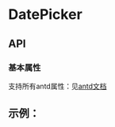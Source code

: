
<Meta title="设计文档/DatePicker 日期选择框" />

# DatePicker

## API

### 基本属性

支持所有antd属性：见[antd文档](https://ant.design/components/back-top-cn/#API)

## 示例：

<Canvas>
  <Story name="Demo" story={stories.Demo} />
</Canvas>

